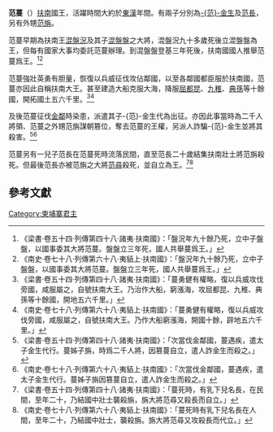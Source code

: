 '''范蔓'''（{{bd|？||？|catIdx=F}}）[[扶南|扶南]]國王，活躍時間大約於[[東漢|東漢]]年間。有兩子分別為[[范金生|-{范}-金生]]及[[范長|范長]]，另有外甥[[范旃|范旃]]。

范蔓早期為扶南王[[混盤況|混盤況]]及其子[[混盤盤|混盤盤]]之大將，混盤況九十多歲死後立混盤盤為王，但每有國家大事均委託范蔓辦理。到混盤盤登基三年死後，扶南國國人推舉范蔓爲王。<ref>《梁書‧卷五十四‧列傳第四十八‧諸夷‧扶南國》：「盤況年九十餘乃死，立中子盤盤，以國事委其大將范蔓。盤盤立三年死，國人共舉蔓爲王。」</ref><ref>《南史‧卷七十八‧列傳第六十八‧夷貊上‧扶南國》：「盤況年九十餘乃死，立中子盤盤，以國事委其大將范蔓。盤盤立三年死，國人共舉蔓爲王。」</ref>

范蔓強壯英勇有胆量，恢復以兵威征伐攻佔鄰國，以至各鄰國都臣服於扶南國，范蔓亦因此自稱扶南大王。甚至建造大船克服大海，降服[[屈都昆|屈都昆]]、[[九稚|九稚]]、[[典孫|典孫]]等十餘國，開拓國土五六千里。<ref>《梁書‧卷五十四‧列傳第四十八‧諸夷‧扶南國》：「蔓勇健有權略，復以兵威攻伐旁國，咸服屬之，自號扶南大王。乃治作大船，窮漲海，攻屈都昆、九稚、典孫等十餘國，開地五六千里。」</ref><ref>《南史‧卷七十八‧列傳第六十八‧夷貊上‧扶南國》：「蔓勇健有權略，復以兵威攻伐旁國，咸服屬之，自號扶南大王。乃作大船窮漲海，開國十餘，辟地五六千里。」</ref>

及後范蔓征伐[[金鄰|金鄰]]時染患，派遣其子-{范}-金生代為出征。亦因此事當時為二千人將領、范蔓之外甥范旃謀朝篡位，奪去范蔓的王權，另派人詐騙-{范}-金生並將其殺害。<ref>《梁書‧卷五十四‧列傳第四十八‧諸夷‧扶南國》：「次當伐金鄰國，蔓遇疾，遣太子金生代行。蔓姊子旃，時爲二千人將，因篡蔓自立，遣人詐金生而殺之。」</ref><ref>《南史‧卷七十八‧列傳第六十八‧夷貊上‧扶南國》：「次當伐金鄰國，蔓遇疾，遣太子金生代行。蔓姊子旃因篡蔓自立，遣人詐金生而殺之。」</ref>

范蔓另有一兒子范長在范蔓死時流落民間，直至范長二十歲結集扶南壯士將范旃殺死。但最後范長亦被范旃之大將[[范尋|范尋]]殺死，並自立為王。<ref>《梁書‧卷五十四‧列傳第四十八‧諸夷‧扶南國》：「蔓死時，有乳下兒名長，在民間，至年二十，乃結國中壯士襲殺旃，旃大將范尋又殺長而自立。」</ref><ref>《南史‧卷七十八‧列傳第六十八‧夷貊上‧扶南國》：「蔓死時有乳下兒名長在人間，至年二十，乃結國中壯士，襲殺旃。旃大將范尋又攻殺長而代立。」</ref>

==參考文獻==
{{wikisource|梁書/卷54}}
{{wikisource|南史/卷78}}
{{Reflist}}

{{柬埔寨君主}}
[[Category:柬埔寨君主|Category:柬埔寨君主]]